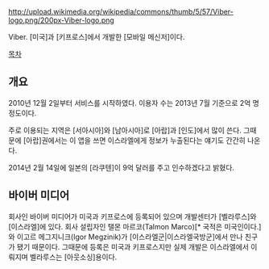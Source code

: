 http://upload.wikimedia.org/wikipedia/commons/thumb/5/57/Viber-logo.png/200px-Viber-logo.png

Viber. [미국]과 [키프로스]에서 개발한 [모바일 메신저]이다.

[[목차]]
== 개요 ==
2010년 12월 2일부터 서비스를 시작하였다. 이용자 수는 2013년 7월 기준으로 2억 명 정도이다.

주로 이용되는 지역은 [서아시아]와 [남아시아]로 [아랍]과 [인도]에서 많이 쓴다. 그때문에 [아랍]권에서는 이 앱을 쓰면 이스라엘에게 정보가 누출된다는 얘기도 간간히 나온다.

2014년 2월 14일에 일본의 [라쿠텐]이 9억 달러를 주고 인수하겠다고 밝혔다.
== 바이버 미디어 ==
회사인 바이버 미디어가 미국과 키프로스에 등록되어 있으며 개발센터가 [벨라루스]와 [이스라엘]에 있다. 회사 설립자인 탤몬 마르코(Talmon Marco)[* 국적은 미국인이다.]와 이고르 메그지니크(Igor Megzinik)가 [이스라엘군|이스라엘국방군]에서 만나 친구가 됐기 때문이다. 그때문에 등록은 미국과 키프로스지만 실제 개발은 이스라엘에서 이뤄지며 벨라루스는 [아웃소싱]용이다.


